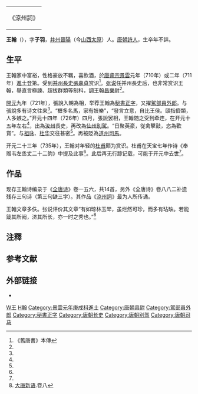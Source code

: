 {| class="toccolours" style="float: right; margin-left: 0em; margin-right: 1em; font-size: 85%; background:#c6dbf7; color:black; width:16em; max-width: 25%;" cellspacing="1"  
| style="text-align: center;" |
《涼州詞》{{Poemquote|
葡萄美酒夜光杯
欲飲琵琶馬上催
醉臥沙場君莫笑
古來征戰幾人回
}}
|}
'''王翰'''{{NoteTag|《[[舊唐書|舊唐書]]》作王瀚}}（{{bd|680年代||8世紀}}），字'''子羽'''，[[并州|并州]][[晉陽|晉陽]]（今[[山西|山西]][[太原|太原]]）人。[[唐朝|唐朝]][[詩人|詩人]]，生卒年不詳{{NoteTag|[[聞一多|聞一多]]《[[唐詩大系|唐詩大系]]》考定王翰生卒年為687至726年，惟未有提出確切依據。<ref name="傅璇琮">{{cite book |author1=傅璇琮 |title=唐代诗人丛考 |date=2003 |publisher=中华书局 |location=北京 |isbn=7101035965 |pages=40-52}}</ref>}}。

==生平==
王翰家中富裕，性格豪放不羈，喜飲酒，於[[唐睿宗|唐睿宗]][[景雲|景雲]]元年（710年）或二年（711年）[[進士|進士]]登第{{NoteTag|《[[唐才子傳|唐才子傳]]》雲為景雲元年（710年），[[徐松|徐松]]《[[登科記考|登科記考]]》認為是景雲二年。[[傅璇琮|傅璇琮]]《[[唐代詩人叢考|唐代詩人叢考]]·王翰考》考定為景雲元年}}。受到[[并州|并州]][[長史|長史]][[張嘉貞|張嘉貞]]赏识<ref name="舊唐書">《舊唐書》本傳</ref>。[[张说|张说]]任并州長史后，也非常赏识王翰，舉直言極諫、超拔群類等制科，調王翰[[昌樂|昌樂]]尉<ref name="舊唐書" />。

[[開元|開元]]九年（721年），張說入朝為相，举荐王翰為[[秘書正字|秘書正字]]，又擢[[駕部員外郎|駕部員外郎]]。与張說多有诗文往来<ref name="傅璇琮" />。“櫪多名馬，家有妓樂”，“發言立意，自比王侯。頤指儕類，人多嫉之。”开元十四年（726年）四月，張說罢相，王翰随之受到牵连，在开元十五年左右<ref name="傅璇琮" />，出為[[汝州|汝州]]長史，再改為[[仙州|仙州]][[別駕|別駕]]。“日聚英豪，從禽擊鼓，恣為歡賞”。与[[祖咏|祖咏]]、[[杜华|杜华]]交往甚密<ref name="舊唐書" />。再被貶為[[道州|道州]][[司馬|司馬]]。

开元二十三年（735年），王翰对年轻的[[杜甫|杜甫]]颇为赏识。杜甫在天宝七年作诗《奉赠韦左丞丈二十二韵》中提及此事<ref name="傅璇琮" />。此后再无行踪记载，可能于开元中去世<ref name="傅璇琮" />。

==作品==
现存王翰诗编录于《[[全唐诗|全唐诗]]》卷一五六，共14首，另外《全唐诗》卷八八二补遗残存三句诗（第三句缺三字）。其作品《[[涼州詞|涼州詞]]》最为人所传诵。

王翰文章多佚。张说评价其文章“有如琼林玉斝，虽烂然可珍，而多有玷缺。若能箴其所阙，济其所长，亦一时之秀也。”<ref>[[大唐新语|大唐新语]].卷八</ref>

==注釋==
{{NoteFoot}}

==参考文献==
{{reflist|2}}

==外部链接==
{{wikisource author|王翰}}
* {{wikisource-inline|全唐詩/卷156}}
{{Authority control}}
[[Category:唐朝詩人|W王]]
[[Category:王姓|H翰]]
[[Category:景雲元年庚戌科進士|Category:景雲元年庚戌科進士]]
[[Category:唐朝县尉|Category:唐朝县尉]]
[[Category:駕部員外郎|Category:駕部員外郎]]
[[Category:秘書正字|Category:秘書正字]]
[[Category:唐朝长史|Category:唐朝长史]]
[[Category:唐朝别驾|Category:唐朝别驾]]
[[Category:唐朝司马|Category:唐朝司马]]